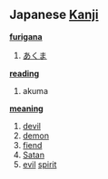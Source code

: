 == Japanese [[Kanji]] ==                                          

'''[[furigana]]'''
# [[あくま]]

'''[[reading]]'''
# akuma

'''[[meaning]]'''
# [[devil]]
# [[demon]]
# [[fiend]]
# [[Satan]]
# [[evil]] [[spirit]]
